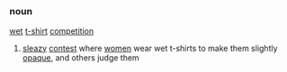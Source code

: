 =={{en}}==
===noun===
[[wet]] [[t-shirt]] [[competition]]
# [[sleazy]] [[contest]] where [[women]] wear wet t-shirts to make them slightly [[opaque]], and others judge them